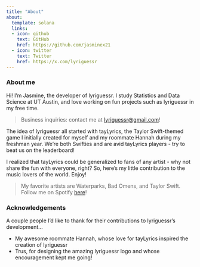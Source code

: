```yaml
---
title: "About"
about:
  template: solana
  links:
  - icon: github
    text: GitHub
    href: https://github.com/jasminex21
  - icon: twitter 
    text: Twitter
    href: https://x.com/lyriguessr
---
```


### About me

Hi! I'm Jasmine, the developer of lyriguessr. I study Statistics and Data Science at UT Austin, and love working on fun projects such as lyriguessr in my free time. 

> Business inquiries: contact me at <lyriguessr@gmail.com>!

The idea of lyriguessr all started with tayLyrics, the Taylor Swift-themed game I initially created for myself and my roommate Hannah during my freshman year. We're both Swifties and are avid tayLyrics players - try to beat us on the leaderboard!

I realized that tayLyrics could be generalized to fans of any artist - why not share the fun with everyone, right? So, here's my little contribution to the music lovers of the world. Enjoy!

> My favorite artists are Waterparks, Bad Omens, and Taylor Swift. Follow me on Spotify [here](https://open.spotify.com/user/bananaslug-10?si=4d7ef41b24c54ac5)!

### Acknowledgements

A couple people I'd like to thank for their contributions to lyriguessr's development...

* My awesome roommate Hannah, whose love for tayLyrics inspired the creation of lyriguessr
* Trus, for designing the amazing lyriguessr logo and whose encouragement kept me going!